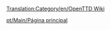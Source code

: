 [[Translation:Category/en/OpenTTD Wiki]]

{{en/Bilingual box| Pt
| ''Esta categoria contém material relacionado com aspectos de administração distintos do Wiki OpenTTD.''
| ''This category contains material relating to various administration aspects of the OpenTTD Wiki.''}}


[[pt/Main/Página principal]]